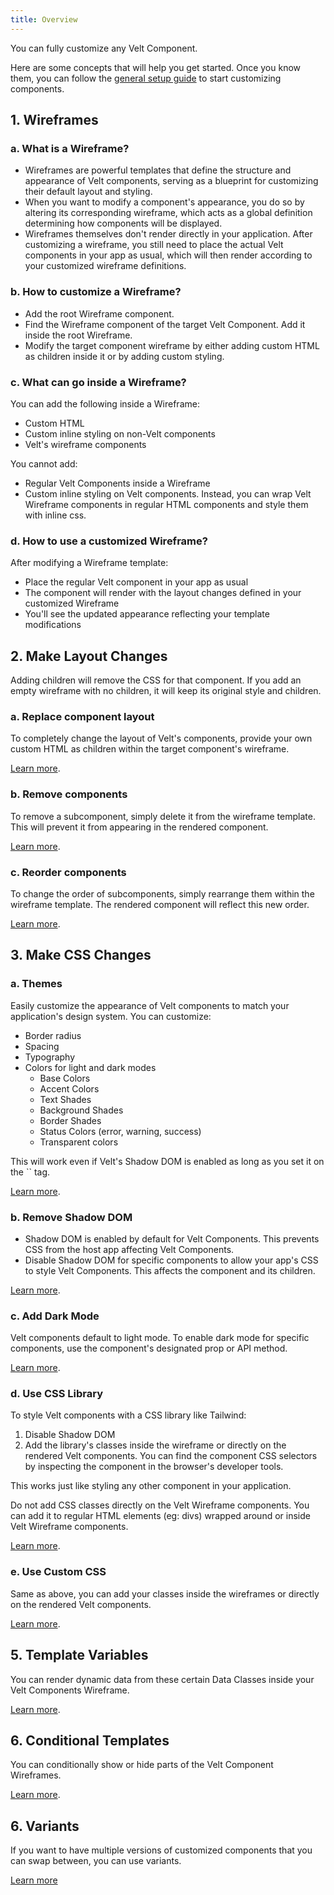 ```yaml
---
title: Overview
---
```


You can fully customize any Velt Component. 

Here are some concepts that will help you get started. Once you know them, you can follow the [general setup guide](/ui-customization/setup) to start customizing components.

## 1. Wireframes

### a. What is a Wireframe?

- Wireframes are powerful templates that define the structure and appearance of Velt components, serving as a blueprint for customizing their default layout and styling.
- When you want to modify a component's appearance, you do so by altering its corresponding wireframe, which acts as a global definition determining how components will be displayed.
- Wireframes themselves don't render directly in your application. After customizing a wireframe, you still need to place the actual Velt components in your app as usual, which will then render according to your customized wireframe definitions.

### b. How to customize a Wireframe?

- Add the root Wireframe component.
- Find the Wireframe component of the target Velt Component. Add it inside the root Wireframe.
- Modify the target component wireframe by either adding custom HTML as children inside it or by adding custom styling.

### c. What can go inside a Wireframe?

You can add the following inside a Wireframe:
- Custom HTML
- Custom inline styling on non-Velt components
- Velt's wireframe components

You cannot add:
- Regular Velt Components inside a Wireframe
- Custom inline styling on Velt components. Instead, you can wrap Velt Wireframe components in regular HTML components and style them with inline css.

### d. How to use a customized Wireframe?

After modifying a Wireframe template:
- Place the regular Velt component in your app as usual
- The component will render with the layout changes defined in your customized Wireframe
- You'll see the updated appearance reflecting your template modifications


## 2. Make Layout Changes

<Warning>
Adding children will remove the CSS for that component.
If you add an empty wireframe with no children, it will keep its original style and children.
</Warning>

### a. Replace component layout

To completely change the layout of Velt's components, provide your own custom HTML as children within the target component's wireframe.

[Learn more](/ui-customization/customize-layout/change-default-html).


### b. Remove components

To remove a subcomponent, simply delete it from the wireframe template. This will prevent it from appearing in the rendered component.

[Learn more](/ui-customization/customize-layout/remove-existing).


### c. Reorder components

To change the order of subcomponents, simply rearrange them within the wireframe template. The rendered component will reflect this new order.

[Learn more](/ui-customization/customize-layout/change-order).


## 3. Make CSS Changes

### a. Themes
Easily customize the appearance of Velt components to match your application's design system. You can customize:

- Border radius
- Spacing
- Typography
- Colors for light and dark modes
  - Base Colors
  - Accent Colors
  - Text Shades
  - Background Shades
  - Border Shades
  - Status Colors (error, warning, success)
  - Transparent colors

<Info>
  This will work even if Velt's Shadow DOM is enabled as long as you set it on the `<body>` tag.
</Info>

[Learn more](/ui-customization/customize-css/themes).



### b. Remove Shadow DOM

- Shadow DOM is enabled by default for Velt Components. This prevents CSS from the host app affecting Velt Components.
- Disable Shadow DOM for specific components to allow your app's CSS to style Velt Components. This affects the component and its children.

[Learn more](/ui-customization/customize-css/remove-shadow-dom).


### c. Add Dark Mode
Velt components default to light mode. To enable dark mode for specific components, use the component's designated prop or API method.

[Learn more](/ui-customization/customize-css/dark-mode).

### d. Use CSS Library

To style Velt components with a CSS library like Tailwind:

1. Disable Shadow DOM
2. Add the library's classes inside the wireframe or directly on the rendered Velt components. You can find the component CSS selectors by inspecting the component in the browser's developer tools.

This works just like styling any other component in your application.

<Warning>
 Do not add CSS classes directly on the Velt Wireframe components. You can add it to regular HTML elements (eg: divs) wrapped around or inside Velt Wireframe components.
</Warning>

[Learn more](/ui-customization/customize-css/use-css-library).


### e. Use Custom CSS

Same as above, you can add your classes inside the wireframes or directly on the rendered Velt components.

[Learn more](/ui-customization/customize-css/use-custom-css).


## 5. Template Variables

You can render dynamic data from these certain Data Classes inside your Velt Components Wireframe. 

[Learn more](/ui-customization/template-variables).


## 6. Conditional Templates

You can conditionally show or hide parts of the Velt Component Wireframes.

[Learn more](/ui-customization/conditional-templates).


## 6. Variants

If you want to have multiple versions of customized components that you can swap between, you can use variants.

[Learn more](/ui-customization/variants)

